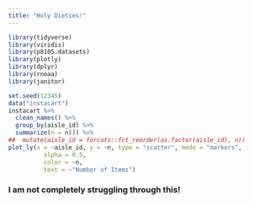 ```yaml
---
title: "Holy Dieties!"
---
```

```r
library(tidyverse)
library(viridis)
library(p8105.datasets)
library(plotly)
library(dplyr)
library(rnoaa)
library(janitor)
```
```r
set.seed(12345)
data("instacart")
instacart %>%
  clean_names() %>%
  group_by(aisle_id) %>%
  summarize(n = n()) %>%
##  mutate(aisle_id = forcats::fct_reorder(as.factor(aisle_id), n)) 
plot_ly(x = ~aisle_id, y = ~n, type = "scatter", mode = "markers",
          alpha = 0.5, 
          color = ~n,
          text = ~"Number of Items")
```

### I am not completely struggling through this!

